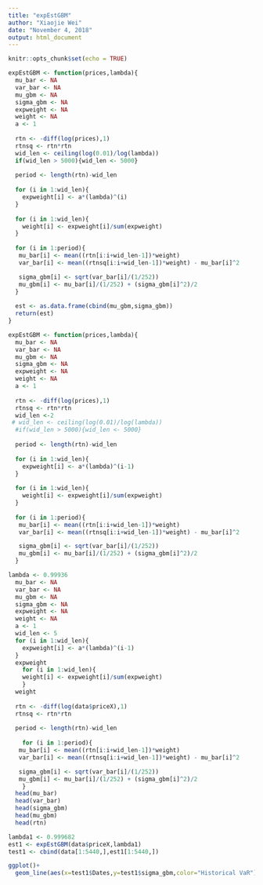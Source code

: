 ```yaml
---
title: "expEstGBM"
author: "Xiaojie Wei"
date: "November 4, 2018"
output: html_document
---
```


```r
knitr::opts_chunk$set(echo = TRUE)
```

```r
expEstGBM <- function(prices,lambda){
  mu_bar <- NA
  var_bar <- NA
  mu_gbm <- NA
  sigma_gbm <- NA
  expweight <- NA
  weight <- NA
  a <- 1
  
  rtn <- -diff(log(prices),1)
  rtnsq <- rtn*rtn
  wid_len <- ceiling(log(0.01)/log(lambda))
  if(wid_len > 5000){wid_len <- 5000}
  
  period <- length(rtn)-wid_len
  
  for (i in 1:wid_len){
    expweight[i] <- a*(lambda)^(i)
  }
  
  for (i in 1:wid_len){
    weight[i] <- expweight[i]/sum(expweight)
  }
  
  for (i in 1:period){
   mu_bar[i] <- mean((rtn[i:i+wid_len-1])*weight)
   var_bar[i] <- mean((rtnsq[i:i+wid_len-1])*weight) - mu_bar[i]^2

   sigma_gbm[i] <- sqrt(var_bar[i]/(1/252))
   mu_gbm[i] <- mu_bar[i]/(1/252) + (sigma_gbm[i]^2)/2
  }
  
  est <- as.data.frame(cbind(mu_gbm,sigma_gbm))
  return(est)
}
```

```r
expEstGBM <- function(prices,lambda){
  mu_bar <- NA
  var_bar <- NA
  mu_gbm <- NA
  sigma_gbm <- NA
  expweight <- NA
  weight <- NA
  a <- 1
  
  rtn <- -diff(log(prices),1)
  rtnsq <- rtn*rtn
  wid_len <-2
 # wid_len <- ceiling(log(0.01)/log(lambda))
  #if(wid_len > 5000){wid_len <- 5000}
  
  period <- length(rtn)-wid_len
  
  for (i in 1:wid_len){
    expweight[i] <- a*(lambda)^(i-1)
  }
  
  for (i in 1:wid_len){
    weight[i] <- expweight[i]/sum(expweight)
  }
  
  for (i in 1:period){
   mu_bar[i] <- mean((rtn[i:i+wid_len-1])*weight)
   var_bar[i] <- mean((rtnsq[i:i+wid_len-1])*weight) - mu_bar[i]^2

   sigma_gbm[i] <- sqrt(var_bar[i]/(1/252))
   mu_gbm[i] <- mu_bar[i]/(1/252) + (sigma_gbm[i]^2)/2
  }
```


```r
lambda <- 0.99936
  mu_bar <- NA
  var_bar <- NA
  mu_gbm <- NA
  sigma_gbm <- NA
  expweight <- NA
  weight <- NA
  a <- 1
  wid_len <- 5
  for (i in 1:wid_len){
    expweight[i] <- a*(lambda)^(i-1)
  }
  expweight
    for (i in 1:wid_len){
    weight[i] <- expweight[i]/sum(expweight)
    }
  weight
  
  rtn <- -diff(log(data$priceX),1)
  rtnsq <- rtn*rtn
  
  period <- length(rtn)-wid_len
  
    for (i in 1:period){
   mu_bar[i] <- mean((rtn[i:i+wid_len-1])*weight)
   var_bar[i] <- mean((rtnsq[i:i+wid_len-1])*weight) - mu_bar[i]^2

   sigma_gbm[i] <- sqrt(var_bar[i]/(1/252))
   mu_gbm[i] <- mu_bar[i]/(1/252) + (sigma_gbm[i]^2)/2
    }
  head(mu_bar)
  head(var_bar)
  head(sigma_gbm)
  head(mu_gbm)
  head(rtn)
```


```r
lambda1 <- 0.999682
est1 <- expEstGBM(data$priceX,lambda1)
test1 <- cbind(data[1:5440,],est1[1:5440,])
```

```r
ggplot()+
  geom_line(aes(x=test1$Dates,y=test1$sigma_gbm,color="Historical VaR"))
```



